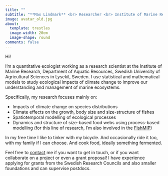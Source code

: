 ```yaml
---
title: ""
subtitle: "**Max Lindmark** <br> Researcher <br> Institute of Marine Research <br> Swedish University of Agricultural Sciences (SLU)"
image: avatar_old.jpg
about:
  template: trestles
  image-width: 20em
  image-shape: round
comments: false
---
```


::: {.g-col-8}

Hi!

I'm a quantitative ecologist working as a research scientist at the Institute of Marine Research, Department of Aquatic Resources, Swedish University of Agricultural Sciences in Lysekil, Sweden. I use statistical and mathematical models to study ecological impacts of climate change to improve our understanding and management of marine ecosystems.

Specifically, my research focuses mainly on:

- Impacts of climate change on species distributions
- Climate effects on the growth, body size and size-structure of fishes
- Spatiotemporal modelling of ecological processes
- Dynamics and structure of size-based food webs using process-based modelling (for this line of research, I'm also involved in the  [FishMIP](https://www.isimip.org/about/marine-ecosystems-fisheries/))

In my free time I like to tinker with my bicycle. And occasionally ride it too, with my family if I can choose. And cook food, ideally something fermented.

Feel free to [contact](contact) me if you want to get in touch, or if you want collaborate on a project or even a grant proposal! I have experience applying for grants from the Swedish Research Councils and also smaller foundations and can supervise postdocs.
:::
